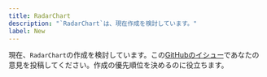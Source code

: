```yaml
---
title: RadarChart
description: "`RadarChart`は、現在作成を検討しています。"
label: New
---
```


現在、`RadarChart`の作成を検討しています。この[GitHubのイシュー](https://github.com/yamada-ui/yamada-ui/issues/502)であなたの意見を投稿してください。作成の優先順位を決めるのに役立ちます。
